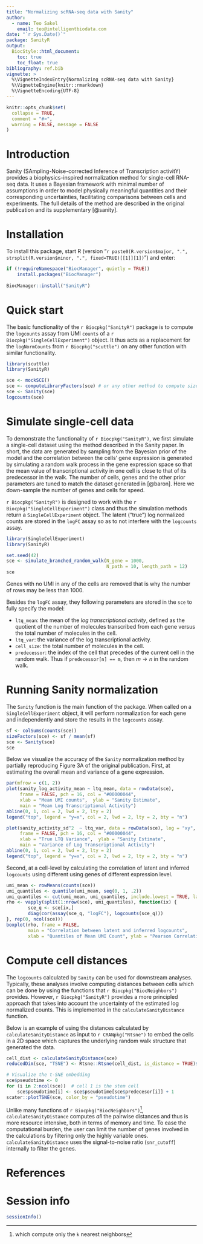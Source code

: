 ```yaml
---
title: "Normalizing scRNA-seq data with Sanity"
author:
  - name: Teo Sakel
    email: teo@intelligentbiodata.com
date: "`r Sys.Date()`"
package: SanityR
output: 
  BiocStyle::html_document:
    toc: true
    toc_float: true
bibliography: ref.bib
vignette: >
  %\VignetteIndexEntry{Normalizing scRNA-seq data with Sanity}
  %\VignetteEngine{knitr::rmarkdown}
  %\VignetteEncoding{UTF-8}
---
```


```r
knitr::opts_chunk$set(
  collapse = TRUE,
  comment = "#>",
  warning = FALSE, message = FALSE
)
```

# Introduction

Sanity (SAmpling-Noise-corrected Inference of Transcription activitY) 
provides a biophysics-inspired normalization method for single-cell RNA-seq data.
It uses a Bayesian framework with minimal number of assumptions in order to model 
physically meaningful quantities and their corresponding uncertainties,
facilitating comparisons between cells and experiments. The full details of the
method are described in the original publication and its supplementary [@sanity].

# Installation 

To install this package, start R (version 
"`r paste0(R.version$major, ".", strsplit(R.version$minor, ".", fixed=TRUE)[[1]][1])`") 
and enter: 

```r
if (!requireNamespace("BiocManager", quietly = TRUE))
    install.packages("BiocManager")
    
BiocManager::install("SanityR")
```

# Quick start

The basic functionality of the `r Biocpkg("SanityR")` package is to compute the
`logcounts` assay from UMI `counts` of a `r Biocpkg("SingleCellExperiment")` object.
It thus acts as a replacement for the `logNormCounts` from `r Biocpkg("scuttle")`
on any other function with similar functionality.

```r
library(scuttle)
library(SanityR)

sce <- mockSCE()
sce <- computeLibraryFactors(sce) # or any other method to compute size factors
sce <- Sanity(sce)
logcounts(sce)
```

# Simulate single-cell data

To demonstrate the functionality of `r Biocpkg("SanityR")`, we first simulate a
single-cell dataset using the method described in the Sanity paper. In short,
the data are generated by sampling from the Bayesian prior of the model and the
correlation between the cells' gene expression is generated by simulating a
random walk process in the gene expression space so that the mean value of
transcriptional activity in one cell is close to that of its predecessor in the
walk. The number of cells, genes and the other prior parameters are tuned to
match the dataset generated in [@baron]. Here we down-sample the number of genes
and cells for speed.

`r Biocpkg("SanityR")` is designed to work with the `r Biocpkg("SingleCellExperiment")` 
class and thus the simulation methods return a `SingleCellExperiment` object.
The latent ("true") log normalized counts are stored in the `logFC` assay so as 
to not interfere with the `logcounts` assay.

```r
library(SingleCellExperiment)
library(SanityR)

set.seed(42)
sce <- simulate_branched_random_walk(N_gene = 1000, 
                                     N_path = 10, length_path = 12)
sce
```

Genes with no UMI in any of the cells are removed that is why the number of rows
may be less than 1000.

Besides the `logFC` assay, they following parameters are stored in the `sce` to
fully specify the model:

- `ltq_mean`: the mean of the *log transcriptional activity*, defined as the 
  quotient of the number of molecules transcribed from each gene versus the total 
  number of molecules in the cell.
- `ltq_var`: the variance of the log transcriptional activity.
- `cell_size`: the total number of molecules in the cell.
- `predecessor`: the index of the cell that precedes of the current cell in the 
  random walk. Thus if `predecessor[n] == m`, then $m \to n$ in the random walk.

# Running Sanity normalization

The `Sanity` function is the main function of the package. When called on a 
`SingleCellExperiment` object, it will perform normalization for each gene and 
independently and store the results in the `logcounts` assay. 

```r
sf <- colSums(counts(sce))
sizeFactors(sce) <- sf / mean(sf)
sce <- Sanity(sce)
sce
```

Below we visualize the accuracy of the `Sanity` normalization method by partially 
reproducing Figure 3A of the original publication. First, at estimating the
overall mean and variance of a gene expression.

```r
par(mfrow = c(1, 2))
plot(sanity_log_activity_mean ~ ltq_mean, data = rowData(sce),
     frame = FALSE, pch = 16, col = "#00000044", 
     xlab = "Mean UMI counts",  ylab = "Sanity Estimate", 
     main = "Mean Log Transcriptional Activity")
abline(0, 1, col = 2, lwd = 2, lty = 2)
legend("top", legend = "y=x", col = 2, lwd = 2, lty = 2, bty = "n")

plot(sanity_activity_sd^2  ~ ltq_var, data = rowData(sce), log = "xy",
     frame = FALSE, pch = 16, col = "#00000044", 
     xlab = "True LTQ Variance",  ylab = "Sanity Estimate", 
     main = "Variance of Log Transcriptional Activity")
abline(0, 1, col = 2, lwd = 2, lty = 2)
legend("top", legend = "y=x", col = 2, lwd = 2, lty = 2, bty = "n")
```

Second, at a cell-level by calculating the correlation of latent and inferred 
`logcounts` using different using genes of different expression level.

```r
umi_mean <- rowMeans(counts(sce))
umi_quantiles <- quantile(umi_mean, seq(0, 1, .2))
umi_quantiles <- cut(umi_mean, umi_quantiles, include.lowest = TRUE, labels = paste0("Q", 1:5))
rho <- vapply(split(1:nrow(sce), umi_quantiles), function(ix) {
        sce_q <- sce[ix,]
        diag(cor(assay(sce_q, "logFC"), logcounts(sce_q)))
}, rep(0, ncol(sce))) 
boxplot(rho, frame = FALSE, 
        main = "Correlation between latent and inferred logcounts",
        xlab = "Quantiles of Mean UMI Count", ylab = "Pearson Correlation")
```

# Compute cell distances

The `logcounts` calculated by `Sanity` can be used for downstream analyses. 
Typically, these analyses involve computing distances between cells which can be
done by using the functions that `r Biocpkg("BiocNeighbors")` provides. However, 
`r Biocpkg("SanityR")` provides a more principled approach that takes into account
the uncertainty of the estimated log normalized counts. This is implemented in 
the `calculateSanityDistance` function.

Below is an example of using the distances calculated by `calculateSanityDistance`
as input to `r CRANpkg("Rtsne")` to embed the cells in a 2D space which captures 
the underlying random walk structure that generated the data.

```r
cell_dist <- calculateSanityDistance(sce)
reducedDim(sce, "TSNE") <- Rtsne::Rtsne(cell_dist, is_distance = TRUE)$Y

# Visualize the t-SNE embedding
sce$pseudotime <- 0
for (i in 2:ncol(sce))  # cell 1 is the stem cell
    sce$pseudotime[i] <- sce$pseudotime[sce$predecesor[i]] + 1
scater::plotTSNE(sce, color_by = "pseudotime")
```

Unlike many functions of `r Biocpkg("BiocNeighbors")`^[which compute only the `k` nearest neighbors], 
`calculateSanityDistance` computes *all* the pairwise distances and thus is more 
resource intensive, both in terms of memory and time. To ease the computational 
burden, the user can limit the number of genes involved in the calculations by 
filtering only the highly variable ones. `calculateSanityDistance` uses the 
signal-to-noise ratio (`snr_cutoff`) internally to filter the genes.

# References {.unnumbered}

# Session info

```r
sessionInfo()
```
